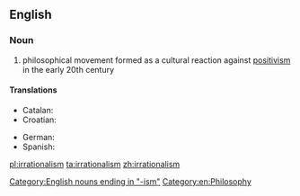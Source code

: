 ==English==
{{wikipedia}}

===Noun===
{{en-noun|-}}

# philosophical movement formed as a cultural reaction against [[positivism]] in the early 20th century

====Translations====
{{trans-top|philosophical movement}}
* Catalan: {{t|ca|irracionalisme|m}}
* Croatian: {{t-|hr|iracionalizam|m}}
{{trans-mid}}
* German: {{t-|de|Irrationalismus|m}}
* Spanish: {{t|es|irracionalismo|m}}
{{trans-bottom}}

[[Category:English nouns ending in "-ism"]]
[[Category:en:Philosophy]]

[[pl:irrationalism]]
[[ta:irrationalism]]
[[zh:irrationalism]]